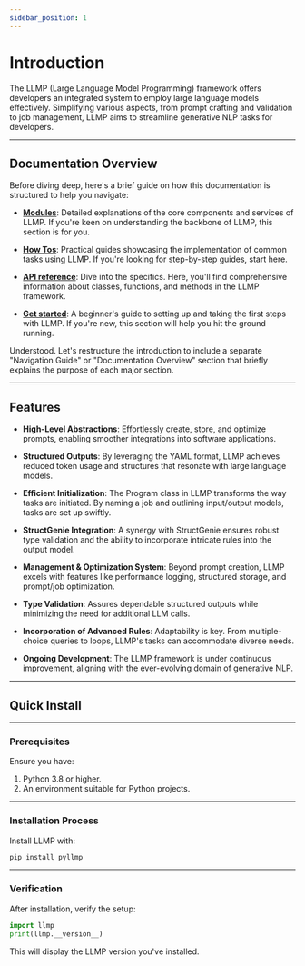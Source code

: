 ```yaml
---
sidebar_position: 1
---
```


# Introduction

The LLMP (Large Language Model Programming) framework offers developers an integrated system to employ large language models effectively.
Simplifying various aspects, from prompt crafting and validation to job management, LLMP aims to streamline generative NLP tasks for developers.

---

## Documentation Overview

Before diving deep, here's a brief guide on how this documentation is structured to help you navigate:

- **[Modules](./category/modules)**: Detailed explanations of the core components and services of LLMP. If you're keen on understanding the backbone of LLMP, this section is for you.

- **[How Tos](./category/how-to-guides)**: Practical guides showcasing the implementation of common tasks using LLMP. If you're looking for step-by-step guides, start here.

- **[API reference](https://llmp.readthedocs.io/en/latest/api_reference.html)**: Dive into the specifics. Here, you'll find comprehensive information about classes, functions, and methods in the LLMP framework.

- **[Get started](./category/get-started/)**: A beginner's guide to setting up and taking the first steps with LLMP. If you're new, this section will help you hit the ground running.

Understood. Let's restructure the introduction to include a separate "Navigation Guide" or "Documentation Overview" section that briefly explains the purpose of each major section.

---

## **Features**

- **High-Level Abstractions**: Effortlessly create, store, and optimize prompts, enabling smoother integrations into software applications.

- **Structured Outputs**: By leveraging the YAML format, LLMP achieves reduced token usage and structures that resonate with large language models.

- **Efficient Initialization**: The Program class in LLMP transforms the way tasks are initiated. By naming a job and outlining input/output models, tasks are set up swiftly.

- **StructGenie Integration**: A synergy with StructGenie ensures robust type validation and the ability to incorporate intricate rules into the output model.

- **Management & Optimization System**: Beyond prompt creation, LLMP excels with features like performance logging, structured storage, and prompt/job optimization.

- **Type Validation**: Assures dependable structured outputs while minimizing the need for additional LLM calls.

- **Incorporation of Advanced Rules**: Adaptability is key. From multiple-choice queries to loops, LLMP's tasks can accommodate diverse needs.

- **Ongoing Development**: The LLMP framework is under continuous improvement, aligning with the ever-evolving domain of generative NLP.

---

## Quick Install

---

### **Prerequisites**

Ensure you have:

1. Python 3.8 or higher.
2. An environment suitable for Python projects.

---

### **Installation Process**

Install LLMP with:

```bash
pip install pyllmp
```

---

### **Verification**

After installation, verify the setup:

```python
import llmp
print(llmp.__version__)
```

This will display the LLMP version you've installed.